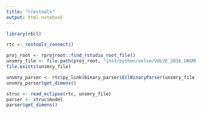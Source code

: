 ```yaml
---
title: "rrestools"
output: html_notebook
---
```



```r
library(rEcl)
```

```r
rtc <- restools_connect()
```

```r
proj_root <- rprojroot::find_rstudio_root_file()
unsmry_file <- file.path(proj_root, "inst/python/volve/VOLVE_2016.UNSMRY")
file.exists(unsmry_file)
```


```r
unsmry_parser <- rtc$py_link$binary_parser$EclBinaryParser(unsmry_file)
unsmry_parser$get_dimens()
```


```r
struc <- read_eclipse(rtc, unsmry_file)
parser <- struc$model
parser$get_dimens()
```



